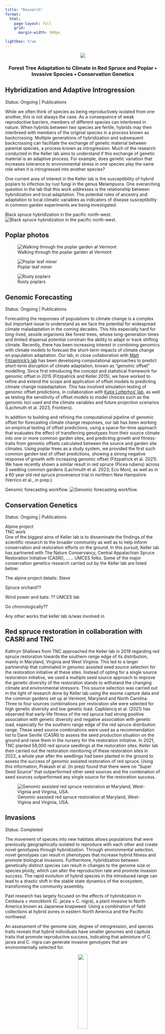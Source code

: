 ```yaml
---
title: "Research"
format: 
  html:
    page-layout: full
    grid:
      margin-width: 500px

lightbox: true
---
```


<center>
:::{.column-screen-inset-shaded}  
![](researchbanner.jpg)


### Forest Tree Adaptation to Climate in Red Spruce and Poplar • Invasive Species • Conservation Genetics  
:::::  


</center>

::::: {.column-screen}

:::::

## Hybridization and Adaptive Introgression
<a>Status: Ongoing</a> \| <a>Publications</a><br>

:::: {layout="[ 100, 0 ]"}

::: {#first-column}
While we often think of species as being reproductively isolated from one another, this is not always the case. As a consequence of weak reproductive barriers, members of different species can interbreed in nature. When hybrids between two species are fertile, hybrids may then interbreed with members of the original species in a process known as backcrossing. Multiple generations of hybridization and subsequent backcrossing can facilitate the exchange of genetic material between parental species, a process known as introgression. Much of the research conducted in the Keller lab aims to understand if this exchange of genetic material is an adaptive process. For example, does genetic variation that increases tolerance to environmental stress in one species play the same role when it is introgressed into another species?   

One current area of interest in the Keller lab is the susceptibility of hybrid poplars to infection by rust fungi in the genus Melampsora. One overarching question in the lab that this work addresses is the relationship between hybridization and local adaptation. The potential roles of ancestry and adaptation to local climatic variables as indicators of disease susceptibility in common garden experiments are being investigated.  

::: 


::: {.column-margin}
Black spruce hybridization in the pacific north-west.
![Black spruce hybridization in the pacific north-west.](poplar_introgression.jpg){.lightbox group="poplar"}  

:::

::::


:::: {.callout-note collapse="true" appearance="minimal} 

## Poplar photos
::: {layout-nrow=1}
![Walking through the poplar garden at Vermont](./poplar/common_garden_walk.jpg){group="poplar"}

![Poplar leaf miner](./poplar/poplar_leaf_miner.jpg){group="poplar"}

![Rusty poplars](./poplar/rusty.jpg){group="poplar"}
:::
::::
 



## Genomic Forecasting  
<a>Status: Ongoing</a> \| <a>Publications</a><br>

:::: {layout="[ 100, 0 ]"}

::: {#first-column}
Forecasting the responses of populations to climate change is a complex but important issue to understand as we face the potential for widespread climate maladaptation in the coming decades. This hits especially hard for long-lived, sessile organisms like forest trees, whose long-generation times and limited dispersal potential constrain the ability to adapt or track shifting climate. Recently, there has been increasing interest in combining genomics with climate models to forecast the short-term impacts of climate change on population adaptation. Our lab, in close collaboration with [Matt Fitzaptrick’s lab](https://mfitzpatrick.al.umces.edu/Site/Welcome.html) has been developing computational approaches to predict short-term disruption of climate adaptation, known as “genomic offset” modelling. Since first introducing the concept and statistical framework for genomic offset in 2015 (Fitzpatrick and Keller 2015), we have worked to refine and extend the scope and application of offset models to predicting climate change maladaptation. This has involved simulation testing of genomic offset predictions, in collaboration with [Katie Lotterhos’ lab](https://sites.google.com/site/katielotterhos/home), as well as testing the sensitivity of offset models to model choices such as the genomic loci used and the climate variables and future projection scenarios (Lachmuth et al. 2023, Frontiers).  


In addition to building and refining the computational pipeline of genomic offset for forecasting climate change responses, our lab has been working on empirical testing of offset predictions, using a space-for-time approach that evaluates the effect of transferring genotypes from their source climate into one or more common garden sites, and predicting growth and fitness-traits from genomic offsets calculated between the source and garden site climates. Using poplar trees as a study system, we provided the first such common garden test of offset predictions, showing a strong negative response of growth with increasing genomic offset (Fitzpatrick et al. 2021). We have recently shown a similar result in red spruce (Picea rubens) across 3 seedling common gardens (Lachmuth et al. 2023; Eco Mon), as well as in a 60 year old red spruce provenance trial in northern New Hampshire (Verrico et al., in prep.). 

::: 


::: {#second-column .column-margin}

Genomic forecasting workflow.
![Genomic forecasting workflow.](genomic_forecasting.png){.lightbox group="forecasting"}  

:::


::::


## Conservation Genetics  

<a>Status: Ongoing</a> \| <a>Publications</a><br>

Alpine project  
TNC work  
One of the biggest aims of Keller lab is to disseminate the findings of the scientific research to the broader community as well as to help inform conservation and restoration efforts on the ground. In this pursuit, Keller lab has partnered with The Nature Conservancy, Central Appalachian Spruce Restoration Initiative (CASRI), …… UMCES folks. Some of the major conservation  genetics research carried out by the Keller lab are listed below:  


The alpine project details: Steve  

Spruce orchard??  

   

Wind power and bats: ?? UMCES lab

Go chronologically??

Any other works that keller lab is/was involved in


::: {.callout-note collapse="true" appearance="minimal} 

## Red spruce restoration in collaboration with CASRI and TNC

Kathryn Shallows from TNC approached the Keller lab in 2019 regarding red spruce restoration towards the southern range edge of its distribution, mainly in Maryland, Virginia and West Virginia. This led to a larger partnership that culminated in genomic assisted seed source selection for the restoration initiative at these sites. Instead of opting for a single source restoration initiative, we used a multiple seed source approach to improve the genetic diversity of the restoration stands to withstand the changing climate and environmental stressors. This source selection was carried out in the light of research done by Keller lab using the exome capture data and the common gardens set up at Vermont, Maryland and North Carolina. Three to four sources combinations per restoration site were selected for high genetic diversity and low genetic load. Capblancq et al. (2021) has observed that early-life fitness of the red spruce had strong positive association with genetic diversity and negative association with genetic load, especially for the southern range edge of the red spruce distribution range. These seed source combinations were used as a recommendation list to Dave Seville (CASRI) to assess the seed production situation on the ground and raise them in the nursery for the restoration initiative. In 2021, TNC planted 58,000 red spruce seedlings at the restoration sites. Keller lab then carried out the restoration monitoring of these restoration sites in 2022, a whole year after the seedlings had been planted in the ground to assess the success of genomic assisted restoration of red spruce. Using this information, Prakash et al. (in prep) found that there were no “Super Seed Source” that outperformed other seed sources and the combination of seed sources outperformed any single source for the restoration success.


![Genomic assisted red spruce restoration at Maryland, West-Viginia and Virginia, USA.](TNC_conservation_genetics.png){.lightbox group="red-spruce"}
:::


## Invasions  
<a>Status: Completed</a>

The movement of species into new habitats allows populations that were previously geographically isolated to reproduce with each other and create novel genotypes through hybridization. Through environmental selection, novel genotypes can result in phenotypes that increase hybrid fitness and promote biological invasions. Furthermore, hybridization between genetically distinct species can result in changes to the genome size or species ploidy, which can alter the reproduction rate and promote invasion success. The rapid evolution of hybrid species in the introduced range can lead to a drastic shift in the stable state dynamics of the ecosystem, transforming the community assembly.  

Past research has largely focused on the effects of hybridization in Centaura × moncktonii (C. jacea × C. nigra), a plant invasive to North America known as Japanese knapweed. Using a combination of field collections at hybrid zones in eastern North America and the Pacific northwest.   

An assessment of the genome size, degree of introgression, and species traits reveals that hybrid individuals have smaller genomes and capitula traits that promote reproductive success, indicating that admixture of C. jacea and C. nigra can generate invasive genotypes that are environmentally selected for. 






<center>

<img src="../img/UVM_logo_green.png" style="height: 25%; width: 25%; object-fit: contain" onclick="window.open(&apos;https://www.uvm.edu&apos;, &apos;blank&apos;);"/>

<center>